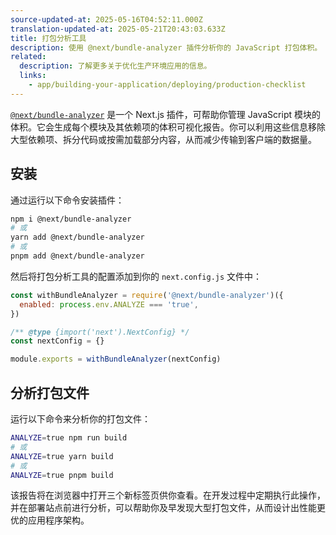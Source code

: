 ```yaml
---
source-updated-at: 2025-05-16T04:52:11.000Z
translation-updated-at: 2025-05-21T20:43:03.633Z
title: 打包分析工具
description: 使用 @next/bundle-analyzer 插件分析你的 JavaScript 打包体积。
related:
  description: 了解更多关于优化生产环境应用的信息。
  links:
    - app/building-your-application/deploying/production-checklist
---
```


[`@next/bundle-analyzer`](https://www.npmjs.com/package/@next/bundle-analyzer) 是一个 Next.js 插件，可帮助你管理 JavaScript 模块的体积。它会生成每个模块及其依赖项的体积可视化报告。你可以利用这些信息移除大型依赖项、拆分代码或按需加载部分内容，从而减少传输到客户端的数据量。

## 安装

通过运行以下命令安装插件：

```bash
npm i @next/bundle-analyzer
# 或
yarn add @next/bundle-analyzer
# 或
pnpm add @next/bundle-analyzer
```

然后将打包分析工具的配置添加到你的 `next.config.js` 文件中：

```js filename="next.config.js"
const withBundleAnalyzer = require('@next/bundle-analyzer')({
  enabled: process.env.ANALYZE === 'true',
})

/** @type {import('next').NextConfig} */
const nextConfig = {}

module.exports = withBundleAnalyzer(nextConfig)
```

## 分析打包文件

运行以下命令来分析你的打包文件：

```bash
ANALYZE=true npm run build
# 或
ANALYZE=true yarn build
# 或
ANALYZE=true pnpm build
```

该报告将在浏览器中打开三个新标签页供你查看。在开发过程中定期执行此操作，并在部署站点前进行分析，可以帮助你及早发现大型打包文件，从而设计出性能更优的应用程序架构。